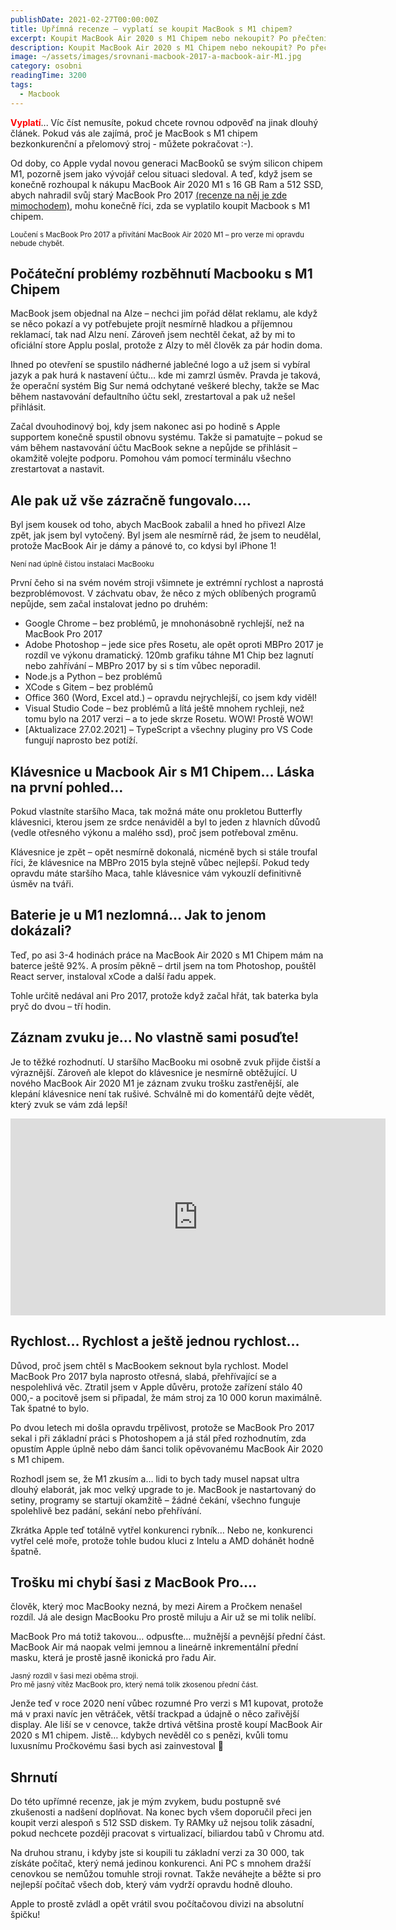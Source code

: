 ```yaml
---
publishDate: 2021-02-27T00:00:00Z
title: Upřímná recenze – vyplatí se koupit MacBook s M1 chipem?
excerpt: Koupit MacBook Air 2020 s M1 Chipem nebo nekoupit? Po přečtení mojí osobní recenze poběžíte pro tento naprosto dokonalý stroj bez váhání.
description: Koupit MacBook Air 2020 s M1 Chipem nebo nekoupit? Po přečtení mojí osobní recenze poběžíte pro tento naprosto dokonalý stroj bez váhání.
image: ~/assets/images/srovnani-macbook-2017-a-macbook-air-M1.jpg
category: osobni
readingTime: 3200
tags:
  - Macbook
---
```


<strong style="color:red">Vyplatí</strong>... Víc číst nemusíte, pokud chcete rovnou odpověď na jinak dlouhý článek. Pokud vás ale zajímá, proč je MacBook s M1 chipem bezkonkurenční a přelomový stroj - můžete pokračovat :-). 

Od doby, co Apple vydal novou generaci MacBooků se svým silicon chipem M1, pozorně jsem jako vývojář celou situaci sledoval. A teď, když jsem se konečně rozhoupal k nákupu MacBook Air 2020 M1 s 16 GB Ram a 512 SSD, abych nahradil svůj starý MacBook Pro 2017 [(recenze na něj je zde mimochodem)](/2019/09/01/dva-mesice-s-macbook-pro-2017/), mohu konečně říci, zda se vyplatilo koupit Macbook s M1 chipem.

<Srovnani />

<small class="text-center">Loučení s MacBook Pro 2017 a přivítání MacBook Air 2020 M1 – pro verze mi opravdu nebude chybět.</small>


## Počáteční problémy rozběhnutí Macbooku s M1 Chipem

MacBook jsem objednal na Alze – nechci jim pořád dělat reklamu, ale když se něco pokazí a vy potřebujete projít nesmírně hladkou a příjemnou reklamací, tak nad Alzu není. Zároveň jsem nechtěl čekat, až by mi to oficiální store Applu poslal, protože z Alzy to měl člověk za pár hodin doma.

Ihned po otevření se spustilo nádherné jablečné logo a už jsem si vybíral jazyk a pak hurá k nastavení účtu… kde mi zamrzl úsměv. Pravda je taková, že operační systém Big Sur nemá odchytané veškeré blechy, takže se Mac během nastavování defaultního účtu sekl, zrestartoval a pak už nešel přihlásit.

Začal dvouhodinový boj, kdy jsem nakonec asi po hodině s Apple supportem konečně spustil obnovu systému. Takže si pamatujte – pokud se vám během nastavování účtu MacBook sekne a nepůjde se přihlásit – okamžitě volejte podporu. Pomohou vám pomocí terminálu všechno zrestartovat a nastavit.

## Ale pak už vše zázračně fungovalo….

Byl jsem kousek od toho, abych MacBook zabalil a hned ho přivezl Alze zpět, jak jsem byl vytočený. Byl jsem ale nesmírně rád, že jsem to neudělal, protože MacBook Air je dámy a pánové to, co kdysi byl iPhone 1!

<CistaInstalace />

<small class="text-sm text-gray-600 text-center">Není nad úplně čistou instalaci MacBooku</small>

První čeho si na svém novém stroji všimnete je extrémní rychlost a naprostá bezproblémovost. V záchvatu obav, že něco z mých oblíbených programů nepůjde, sem začal instalovat jedno po druhém:

- Google Chrome – bez problémů, je mnohonásobně rychlejší, než na MacBook Pro 2017
- Adobe Photoshop – jede sice přes Rosetu, ale opět oproti MBPro 2017 je rozdíl ve výkonu dramatický. 120mb grafiku táhne M1 Chip bez lagnutí nebo zahřívání – MBPro 2017 by si s tím vůbec neporadil.
- Node.js a Python – bez problémů
- XCode s Gitem – bez problémů
- Office 360 (Word, Excel atd.) – opravdu nejrychlejší, co jsem kdy viděl!
- Visual Studio Code – bez problémů a lítá ještě mnohem rychleji, než tomu bylo na 2017 verzi – a to jede skrze Rosetu. WOW! Prostě WOW!
- [Aktualizace 27.02.2021] – TypeScript a všechny pluginy pro VS Code fungují naprosto bez potíží.

## Klávesnice u Macbook Air s M1 Chipem… Láska na první pohled…

Pokud vlastníte staršího Maca, tak možná máte onu prokletou Butterfly klávesnici, kterou jsem ze srdce nenáviděl a byl to jeden z hlavních důvodů (vedle otřesného výkonu a malého ssd), proč jsem potřeboval změnu.

Klávesnice je zpět – opět nesmírně dokonalá, nicméně bych si stále troufal říci, že klávesnice na MBPro 2015 byla stejně vůbec nejlepší. Pokud tedy opravdu máte staršího Maca, tahle klávesnice vám vykouzlí definitivně úsměv na tváři.

## Baterie je u M1 nezlomná… Jak to jenom dokázali?

Teď, po asi 3-4 hodinách práce na MacBook Air 2020 s M1 Chipem mám na baterce ještě 92%. A prosím pěkně – drtil jsem na tom Photoshop, pouštěl React server, instaloval xCode a další řadu appek.

Tohle určitě nedával ani Pro 2017, protože když začal hřát, tak baterka byla pryč do dvou – tří hodin.

## Záznam zvuku je… No vlastně sami posuďte!

Je to těžké rozhodnutí. U staršího MacBooku mi osobně zvuk přijde čistší a výraznější. Zároveň ale klepot do klávesnice je nesmírně obtěžující. U nového MacBook Air 2020 M1 je záznam zvuku trošku zastřenější, ale klepání klávesnice není tak rušivé. Schválně mi do komentářů dejte vědět, který zvuk se vám zdá lepší!

<iframe width="600" height="315" src="https://www.youtube.com/embed/x6IjCICiKh8" title="YouTube video player" frameborder="0" allow="accelerometer; autoplay; clipboard-write; encrypted-media; gyroscope; picture-in-picture; web-share" allowfullscreen></iframe>

## Rychlost… Rychlost a ještě jednou rychlost…

Důvod, proč jsem chtěl s MacBookem seknout byla rychlost. Model MacBook Pro 2017 byla naprosto otřesná, slabá, přehřívající se a nespolehlivá věc. Ztratil jsem v Apple důvěru, protože zařízení stálo 40 000,- a pocitově jsem si připadal, že mám stroj za 10 000 korun maximálně. Tak špatné to bylo.

Po dvou letech mi došla opravdu trpělivost, protože se MacBook Pro 2017 sekal i při základní práci s Photoshopem a já stál před rozhodnutím, zda opustím Apple úplně nebo dám šanci tolik opěvovanému MacBook Air 2020 s M1 chipem.

Rozhodl jsem se, že M1 zkusím a… lidi to bych tady musel napsat ultra dlouhý elaborát, jak moc velký upgrade to je. MacBook je nastartovaný do setiny, programy se startují okamžitě – žádné čekání, všechno funguje spolehlivě bez padání, sekání nebo přehřívání.

Zkrátka Apple teď totálně vytřel konkurenci rybník… Nebo ne, konkurenci vytřel celé moře, protože tohle budou kluci z Intelu a AMD dohánět hodně špatně.

## Trošku mi chybí šasi z MacBook Pro….

člověk, který moc MacBooky nezná, by mezi Airem a Pročkem nenašel rozdíl. Já ale design MacBooku Pro prostě miluju a Air už se mi tolik nelíbí.

MacBook Pro má totiž takovou… odpusťte… mužnější a pevnější přední část. MacBook Air má naopak velmi jemnou a lineárně inkrementální přední masku, která je prostě jasně ikonická pro řadu Air.

<div class="grid lg:grid-cols-2 xl:grid-cols-2 md:grid-cols-2 sm:grid-cols-1">
  <div class="col-span-1 m-1 text-center">
  <RozdilVSasi />
  <small class="w-auto text-sm text-gray-500">Jasný rozdíl v šasi mezi oběma stroji.</small>
  </div>
  <div class="col-span-1 m-1 text-center leading-3">
  <RozdilVSasi2 />
  <small class="w-auto text-sm text-gray-500 leading-[0.5]">Pro mě jasný vítěz MacBook pro, který nemá tolik zkosenou přední část.</small>
  </div>
</div>

Jenže teď v roce 2020 není vůbec rozumné Pro verzi s M1 kupovat, protože má v praxi navíc jen větráček, větší trackpad a údajně o něco zařivější display. Ale liší se v cenovce, takže drtivá většina prostě koupí MacBook Air 2020 s M1 chipem. Jistě… kdybych nevěděl co s penězi, kvůli tomu luxusnímu Pročkovému šasi bych asi zainvestoval 🙂

## Shrnutí
Do této upřímné recenze, jak je mým zvykem, budu postupně své zkušenosti a nadšení doplňovat. Na konec bych všem doporučil přeci jen koupit verzi alespoň s 512 SSD diskem. Ty RAMky už nejsou tolik zásadní, pokud nechcete později pracovat s virtualizací, biliardou tabů v Chromu atd.

Na druhou stranu, i kdyby jste si koupili tu základní verzi za 30 000, tak získáte počítač, který nemá jedinou konkurenci. Ani PC s mnohem dražší cenovkou se nemůžou tomuhle stroji rovnat. Takže neváhejte a běžte si pro nejlepší počítač všech dob, který vám vydrží opravdu hodně dlouho.

Apple to prostě zvládl a opět vrátil svou počítačovou divizi na absolutní špičku!